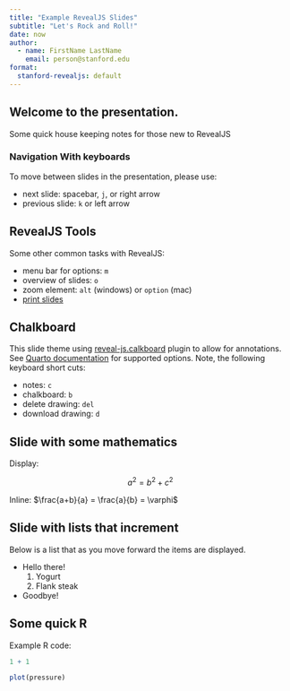 ```yaml
---
title: "Example RevealJS Slides"
subtitle: "Let's Rock and Roll!"
date: now
author:
  - name: FirstName LastName
    email: person@stanford.edu
format:
  stanford-revealjs: default
---
```


## Welcome to the presentation.

Some quick house keeping notes for those new to RevealJS

### Navigation With keyboards

To move between slides in the presentation, please use: 

- next slide: spacebar, `j`, or right arrow
- previous slide: `k` or left arrow

## RevealJS Tools

Some other common tasks with RevealJS:

- menu bar for options: `m`
- overview of slides: `o`
- zoom element: `alt` (windows) or `option` (mac)
- [print slides](https://quarto.org/docs/presentations/revealjs/presenting.html#print-to-pdf)

## Chalkboard

This slide theme using [reveal-js.calkboard](https://github.com/rajgoel/reveal.js-plugins/tree/master/chalkboard) plugin to allow for annotations. See [Quarto documentation](https://quarto.org/docs/presentations/revealjs/presenting.html#chalkboard) for supported options. Note, the following keyboard short cuts:

- notes: `c`
- chalkboard: `b`
- delete drawing: `del`
- download drawing: `d`


## Slide with some mathematics

Display: 

$$a^2 = b^2 + c^2$$

Inline: $\frac{a+b}{a} = \frac{a}{b} = \varphi$

## Slide with lists that increment

Below is a list that as you move forward the items are displayed. 

::: {.incremental}
- Hello there!
  1. Yogurt
  2. Flank steak
- Goodbye! 
:::


## Some quick R

Example R code:

```r
1 + 1
```

```r
plot(pressure)
```
